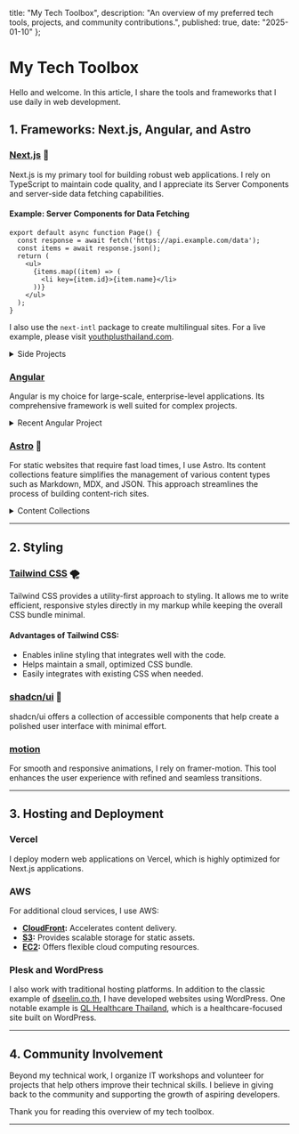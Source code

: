 
  title: "My Tech Toolbox",
  description: "An overview of my preferred tech tools, projects, and community contributions.",
  published: true,
  date: "2025-01-10"
};

# My Tech Toolbox

Hello and welcome. In this article, I share the tools and frameworks that I use daily in web development.

## 1. Frameworks: Next.js, Angular, and Astro

### [Next.js](https://nextjs.org/) 🗽
Next.js is my primary tool for building robust web applications. I rely on TypeScript to maintain code quality, and I appreciate its Server Components and server-side data fetching capabilities.

#### Example: Server Components for Data Fetching
```tsx
export default async function Page() {
  const response = await fetch('https://api.example.com/data');
  const items = await response.json();
  return (
    <ul>
      {items.map((item) => (
        <li key={item.id}>{item.name}</li>
      ))}
    </ul>
  );
}
```

I also use the `next-intl` package to create multilingual sites. For a live example, please visit [youthplusthailand.com](https://youthplusthailand.com).

<details className="mb-1 -mt-2">
<summary className="text-gray-600 text-[15px] mb-2">Side Projects</summary>
- [Rockstar Games Clone](https://rockstar-clone-one.vercel.app/)
- [Tesla Clone](https://tesla-clone-black-sigma.vercel.app/)
- [My Old Portfolio Website](https://atichat-old.vercel.app/)
</details>

### [Angular](https://angular.dev/)
Angular is my choice for large-scale, enterprise-level applications. Its comprehensive framework is well suited for complex projects.

<details className="mb-1 -mt-2">
<summary className="text-gray-600 text-[15px] mb-2">Recent Angular Project</summary>

#### Hopeisapp: A Social Application
Hopeisapp is a social platform developed by a team of dedicated volunteers. Completed in two months, it offers:
- An engaging frontend interface
- Real-time character interaction
- Interactive quizzes
- A highly customizable theme system
- Reliable local storage to preserve user progress
- A user interface enhanced with daisyUI
- Responsive modals and forms

To explore the project, visit [Hopeisapp Website](https://hopeis.us) or review the [source code on GitHub](https://github.com/goodgeekclub/hopeisapp).

</details>

### [Astro](https://astro.build/) 💫
For static websites that require fast load times, I use Astro. Its content collections feature simplifies the management of various content types such as Markdown, MDX, and JSON. This approach streamlines the process of building content-rich sites.

<details className="mb-1 -mt-2">
<summary className="text-gray-600 text-[15px] mb-2">Content Collections</summary>

Astro's content collections allow me to organize and validate data efficiently. By specifying expected file types and structures, I can ensure that all content is consistent and well-managed.
</details>

---

## 2. Styling

### [Tailwind CSS](https://tailwindcss.com/) 🌪️
Tailwind CSS provides a utility-first approach to styling. It allows me to write efficient, responsive styles directly in my markup while keeping the overall CSS bundle minimal.

#### Advantages of Tailwind CSS:
- Enables inline styling that integrates well with the code.
- Helps maintain a small, optimized CSS bundle.
- Easily integrates with existing CSS when needed.

### [shadcn/ui](https://ui.shadcn.com/) 🗿
shadcn/ui offers a collection of accessible components that help create a polished user interface with minimal effort.

### [motion](https://motion.dev/)
For smooth and responsive animations, I rely on framer-motion. This tool enhances the user experience with refined and seamless transitions.

---

## 3. Hosting and Deployment

### Vercel
I deploy modern web applications on Vercel, which is highly optimized for Next.js applications.

### AWS
For additional cloud services, I use AWS:
- **[CloudFront](https://aws.amazon.com/cloudfront/):** Accelerates content delivery.
- **[S3](https://aws.amazon.com/s3/):** Provides scalable storage for static assets.
- **[EC2](https://aws.amazon.com/ec2/):** Offers flexible cloud computing resources.

### Plesk and WordPress
I also work with traditional hosting platforms. In addition to the classic example of [dseelin.co.th](https://dseelin.co.th), I have developed websites using WordPress. One notable example is [QL Healthcare Thailand](https://qlhealthcarethailand.com/), which is a healthcare-focused site built on WordPress.

---

## 4. Community Involvement

Beyond my technical work, I organize IT workshops and volunteer for projects that help others improve their technical skills. I believe in giving back to the community and supporting the growth of aspiring developers.

Thank you for reading this overview of my tech toolbox.

---

<ConnectContent />